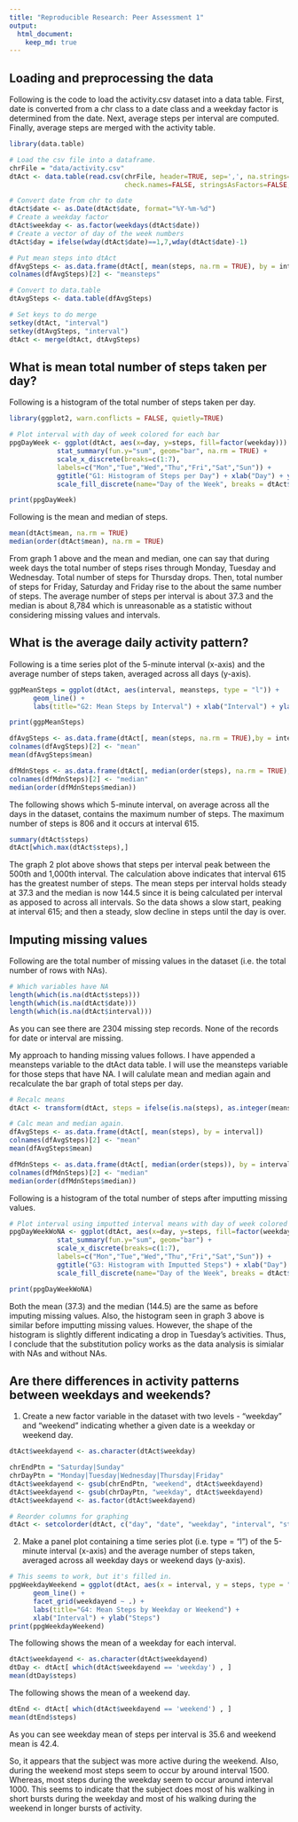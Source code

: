 ```yaml
---
title: "Reproducible Research: Peer Assessment 1"
output: 
  html_document:
    keep_md: true
---
```



## Loading and preprocessing the data

Following is the code to load the activity.csv dataset into a data table. First, date is converted from a chr class to a date class and a weekday factor is determined from the date. Next, average steps per interval are computed. Finally, average steps are merged with the activity table.

```r

library(data.table)

# Load the csv file into a dataframe.  
chrFile = "data/activity.csv"
dtAct <- data.table(read.csv(chrFile, header=TRUE, sep=',', na.strings="NA", 
                             check.names=FALSE, stringsAsFactors=FALSE, comment.char=""))

# Convert date from chr to date
dtAct$date <- as.Date(dtAct$date, format="%Y-%m-%d")
# Create a weekday factor
dtAct$weekday <- as.factor(weekdays(dtAct$date))
# Create a vector of day of the week numbers
dtAct$day = ifelse(wday(dtAct$date)==1,7,wday(dtAct$date)-1)

# Put mean steps into dtAct
dfAvgSteps <- as.data.frame(dtAct[, mean(steps, na.rm = TRUE), by = interval])
colnames(dfAvgSteps)[2] <- "meansteps"

# Convert to data.table
dtAvgSteps <- data.table(dfAvgSteps)

# Set keys to do merge
setkey(dtAct, "interval")
setkey(dtAvgSteps, "interval")
dtAct <- merge(dtAct, dtAvgSteps)

```

## What is mean total number of steps taken per day?

Following is a histogram of the total number of steps taken per day.

```r
library(ggplot2, warn.conflicts = FALSE, quietly=TRUE)

# Plot interval with day of week colored for each bar
ppgDayWeek <- ggplot(dtAct, aes(x=day, y=steps, fill=factor(weekday))) + 
            stat_summary(fun.y="sum", geom="bar", na.rm = TRUE) +
            scale_x_discrete(breaks=c(1:7),
            labels=c("Mon","Tue","Wed","Thu","Fri","Sat","Sun")) +
            ggtitle("G1: Histogram of Steps per Day") + xlab("Day") + ylab("Steps") +
            scale_fill_discrete(name="Day of the Week", breaks = dtAct$weekday)

print(ppgDayWeek)

```

Following is the mean and median of steps.

```r
mean(dtAct$mean, na.rm = TRUE)
median(order(dtAct$mean), na.rm = TRUE)

```

From graph 1 above and the mean and median, one can say that during week days the total number of steps rises through Monday, Tuesday and Wednesday. Total number of steps for Thursday drops. Then, total number of steps for Friday, Saturday and Friday rise to the about the same number of steps. The average number of steps per interval is about 37.3 and the median is about 8,784 which is unreasonable as a statistic without considering missing values and intervals.

## What is the average daily activity pattern?

Following is a time series plot of the 5-minute interval (x-axis) and the average number of steps taken, averaged across all days (y-axis).

```r
ggpMeanSteps = ggplot(dtAct, aes(interval, meansteps, type = "l")) + 
      geom_line() +
      labs(title="G2: Mean Steps by Interval") + xlab("Interval") + ylab("Steps")

print(ggpMeanSteps)

dfAvgSteps <- as.data.frame(dtAct[, mean(steps, na.rm = TRUE),by = interval])
colnames(dfAvgSteps)[2] <- "mean"
mean(dfAvgSteps$mean)

dfMdnSteps <- as.data.frame(dtAct[, median(order(steps), na.rm = TRUE),by = interval])
colnames(dfMdnSteps)[2] <- "median"
median(order(dfMdnSteps$median))
```

The following shows which 5-minute interval, on average across all the days in the dataset, contains the maximum number of steps. The maximum number of steps is 806 and it occurs at interval 615. 


```r
summary(dtAct$steps)
dtAct[which.max(dtAct$steps),]

```

The graph 2 plot above shows that steps per interval peak between the 500th and 1,000th interval. The calculation above indicates that interval 615 has the greatest number of steps. The mean steps per interval holds steady at 37.3 and the median is now 144.5 since it is being calculated per interval as apposed to across all intervals. So the data shows a slow start, peaking at interval 615; and then a steady, slow decline in steps until the day is over.

## Imputing missing values

Following are the total number of missing values in the dataset
(i.e. the total number of rows with NAs).

```r
# Which variables have NA
length(which(is.na(dtAct$steps)))
length(which(is.na(dtAct$date)))
length(which(is.na(dtAct$interval)))
```
As you can see there are 2304 missing step records. None of the records for date or interval are missing.

My approach to handing missing values follows. I have appended a meansteps variable to the dtAct data table. I will use the meansteps variable for those steps that have NA. I will calulate mean and median again and recalculate the bar graph of total steps per day.

```r
# Recalc means
dtAct <- transform(dtAct, steps = ifelse(is.na(steps), as.integer(meansteps + 0.5), steps))

# Calc mean and median again.
dfAvgSteps <- as.data.frame(dtAct[, mean(steps), by = interval])
colnames(dfAvgSteps)[2] <- "mean"
mean(dfAvgSteps$mean)

dfMdnSteps <- as.data.frame(dtAct[, median(order(steps)), by = interval])
colnames(dfMdnSteps)[2] <- "median"
median(order(dfMdnSteps$median))

```

Following is a histogram of the total number of steps after imputting missing values.

```r
# Plot interval using imputted interval means with day of week colored for each bar
ppgDayWeekWoNA <- ggplot(dtAct, aes(x=day, y=steps, fill=factor(weekday))) + 
            stat_summary(fun.y="sum", geom="bar") +
            scale_x_discrete(breaks=c(1:7),
            labels=c("Mon","Tue","Wed","Thu","Fri","Sat","Sun")) +
            ggtitle("G3: Histogram with Imputted Steps") + xlab("Day") + ylab("Steps") +
            scale_fill_discrete(name="Day of the Week", breaks = dtAct$weekday)

print(ppgDayWeekWoNA)

```

Both the mean (37.3) and the median (144.5) are the same as before imputing missing values. Also, the histogram seen in graph 3 above is similar before imputting missing values. However, the shape of the histogram is slightly different indicating a drop in Tuesday's activities. Thus, I conclude that the substitution policy works as the data analysis is simialar with NAs and without NAs.


## Are there differences in activity patterns between weekdays and weekends?

1. Create a new factor variable in the dataset with two levels - "weekday" and "weekend" indicating whether a given date is a weekday or weekend day.

```r
dtAct$weekdayend <- as.character(dtAct$weekday)

chrEndPtn = "Saturday|Sunday"
chrDayPtn = "Monday|Tuesday|Wednesday|Thursday|Friday"
dtAct$weekdayend <- gsub(chrEndPtn, "weekend", dtAct$weekdayend)
dtAct$weekdayend <- gsub(chrDayPtn, "weekday", dtAct$weekdayend)
dtAct$weekdayend <- as.factor(dtAct$weekdayend)

# Reorder columns for graphing
dtAct <- setcolorder(dtAct, c("day", "date", "weekday", "interval", "steps", "meansteps", "weekdayend" ))
```
2. Make a panel plot containing a time series plot (i.e. type = "l") of the 5-minute interval (x-axis) and the average number of steps taken, averaged across all weekday days or weekend days (y-axis).

```r
# This seems to work, but it's filled in.
ppgWeekdayWeekend = ggplot(dtAct, aes(x = interval, y = steps, type = "l")) + 
      geom_line() +
      facet_grid(weekdayend ~ .) +
      labs(title="G4: Mean Steps by Weekday or Weekend") + 
      xlab("Interval") + ylab("Steps")
print(ppgWeekdayWeekend)

```

The following shows the mean of a weekday for each interval.

```r
dtAct$weekdayend <- as.character(dtAct$weekdayend)
dtDay <- dtAct[ which(dtAct$weekdayend == 'weekday') , ]
mean(dtDay$steps)
```

The following shows the mean of a weekend day.

```r
dtEnd <- dtAct[ which(dtAct$weekdayend == 'weekend') , ]
mean(dtEnd$steps)
```
As you can see weekday mean of steps per interval is 35.6 and weekend mean is 42.4.

So, it appears that the subject was more active during the weekend. Also, during the weekend most steps seem to occur by around interval 1500. Whereas, most steps during the weekday seem to occur around interval 1000. This seems to indicate that the subject does most of his walking in short bursts during the weekday and most of his walking during the weekend in longer bursts of activity. 

